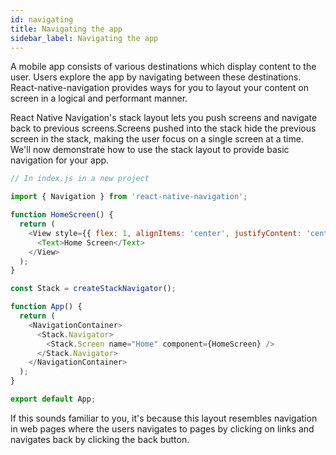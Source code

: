 ```yaml
---
id: navigating
title: Navigating the app
sidebar_label: Navigating the app
---
```


A mobile app consists of various destinations which display content to the user. Users explore the app by navigating between these destinations. React-native-navigation provides ways for you to layout your content on
screen in a logical and performant manner.

React Native Navigation's stack layout lets you push screens and navigate back to previous screens.Screens pushed into the stack hide the previous screen in the stack, making the user focus on a single screen at a time. We'll now demonstrate how to use the stack layout to provide basic navigation for your app.

```js
// In index.js in a new project

import { Navigation } from 'react-native-navigation';

function HomeScreen() {
  return (
    <View style={{ flex: 1, alignItems: 'center', justifyContent: 'center' }}>
      <Text>Home Screen</Text>
    </View>
  );
}

const Stack = createStackNavigator();

function App() {
  return (
    <NavigationContainer>
      <Stack.Navigator>
        <Stack.Screen name="Home" component={HomeScreen} />
      </Stack.Navigator>
    </NavigationContainer>
  );
}

export default App;
```


If this sounds familiar to you, it's because this layout resembles navigation in web pages where the users navigates to pages by clicking on links and navigates back by clicking the back button.